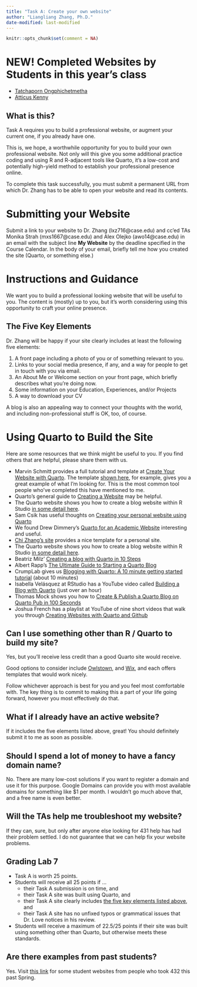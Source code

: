 ```yaml
---
title: "Task A: Create your own website"
author: "Liangliang Zhang, Ph.D."
date-modified: last-modified
---
```


```r
knitr::opts_chunk$set(comment = NA)
```

# NEW! Completed Websites by Students in this year's class

- [Tatchaporn Ongphichetmetha](https://tatchaporn.github.io/tatchaporn/)
- [Atticus Kenny](https://atticus-kenny.github.io/atticuskenny/)

## What is this?

Task A requires you to build a professional website, or augment your
current one, if you already have one.

This is, we hope, a worthwhile opportunity for you to build your own
professional website. Not only will this give you some additional
practice coding and using R and R-adjacent tools like Quarto, it’s a
low-cost and potentially high-yield method to establish your
professional presence online.

To complete this task successfully, you must submit a permanent URL from
which Dr. Zhang has to be able to open your website and read its
contents.

# Submitting your Website

Submit a link to your website to Dr. Zhang (lxz716@case.edu) and cc'ed TAs 	Monika Strah (mxs1667@case.edu) and Alex Olejko (awo14@case.edu) in an email with the subject
line **My Website** by the deadline specified in the Course
Calendar. In the body of your email, briefly tell me how you created the site (Quarto, or something else.)

# Instructions and Guidance

We want you to build a professional looking website that will be useful
to you. The content is (mostly) up to you, but it’s worth considering
using this opportunity to craft your online presence.

## The Five Key Elements

Dr. Zhang will be happy if your site clearly includes at least the
following five elements:

1.  A front page including a photo of you or of something relevant to
    you.
2.  Links to your social media presence, if any, and a way for people to
    get in touch with you via email.
3.  An About Me or Welcome section on your front page, which briefly
    describes what you’re doing now.
4.  Some information on your Education, Experiences, and/or Projects
5.  A way to download your CV

A blog is also an appealing way to connect your thoughts with the world,
and including non-professional stuff is OK, too, of course.

# Using Quarto to Build the Site

Here are some resources that we think might be useful to you. If you
find others that are helpful, please share them with us.

- Marvin Schmitt provides a full tutorial and template at [Create Your
  Website with
  Quarto](https://www.marvinschmitt.com/blog/website-tutorial-quarto/).
  The template [shown
  here](https://marvinschmitt.github.io/quarto-website-template/), for
  example, gives you a great example of what I’m looking for. This is
  the most common tool people who’ve completed this have mentioned to
  me.
- Quarto’s general guide to [Creating a
  Website](https://quarto.org/docs/websites/) may be helpful.
- The Quarto website shows you how to create a blog website within R
  Studio [in some detail
  here](https://quarto.org/docs/websites/website-blog.html).
- Sam Csik has useful thoughts on [Creating your personal website using
  Quarto](https://ucsb-meds.github.io/creating-quarto-websites/)
- We found Drew Dimmery’s [Quarto for an Academic
  Website](https://ddimmery.com/posts/quarto-website/) interesting and
  useful.
- [Chi Zhang’s
  site](https://andreaczhang.github.io/qtwAcademic/articles/template_personal.html)
  provides a nice template for a personal site.
- The Quarto website shows you how to create a blog website within R
  Studio [in some detail
  here](https://quarto.org/docs/websites/website-blog.html).
- Beatriz Milz’ [Creating a blog with Quarto in 10
  Steps](https://beamilz.com/posts/2022-06-05-creating-a-blog-with-quarto/en/)
- Albert Rapp’s [The Ultimate Guide to Starting a Quarto
  Blog](https://albert-rapp.de/posts/13_quarto_blog_writing_guide/13_quarto_blog_writing_guide.html)
- CrumpLab gives us [Blogging with Quarto: A 10 minute getting started
  tutorial](https://www.youtube.com/watch?v=YoKjBcuUP0s) (about 10
  minutes)
- Isabella Velásquez at RStudio has a YouTube video called [Building a
  Blog with Quarto](https://www.youtube.com/watch?v=CVcvXfRyfE0) (just
  over an hour)
- Thomas Mock shows you how to [Create & Publish a Quarto Blog on Quarto
  Pub in 100 Seconds](https://www.youtube.com/watch?v=t8qtcDyCRFA)
- Joshua French has a playlist at YouTube of nine short videos that walk
  you through [Creating Websites with Quarto and
  Github](https://www.youtube.com/playlist?list=PLkrJrLs7xfbXcEKhTCKRSr2VXH4yiBeXo)

## Can I use something other than R / Quarto to build my site?

Yes, but you’ll receive less credit than a good Quarto site would
receive.

Good options to consider include [Owlstown](https://www.owlstown.com/),
and [Wix](https://www.wix.com/), and each offers templates that would
work nicely.

Follow whichever approach is best for you and you feel most comfortable
with. The key thing is to commit to making this a part of your life
going forward, however you most effectively do that.

## What if I already have an active website?

If it includes the five elements listed above, great! You should
definitely submit it to me as soon as possible.

## Should I spend a lot of money to have a fancy domain name?

No. There are many low-cost solutions if you want to register a domain
and use it for this purpose. Google Domains can provide you with most
available domains for something like \$1 per month. I wouldn’t go much
above that, and a free name is even better.


## Will the TAs help me troubleshoot my website?

If they can, sure, but only after anyone else looking for 431 help has
had their problem settled. I do not guarantee that we can help fix your
website problems.

## Grading Lab 7

- Task A is worth 25 points.
- Students will receive all 25 points if ...
    - their Task A  submission is on time, and
    - their Task A site was built using Quarto, and
    - their Task A site clearly includes [the five key elements listed above](#the-five-key-elements), and
    - their Task A site has no unfixed typos or grammatical issues that Dr. Love notices in his review.
- Students will receive a maximum of 22.5/25 points if their site was built using something other than Quarto, but otherwise meets these standards.


## Are there examples from past students?

Yes. Visit [this
link](https://github.com/THOMASELOVE/432-classes-2024/tree/main/lab8#approved-lab-8-submissions-so-far)
for some student websites from people who took 432 this past Spring.
